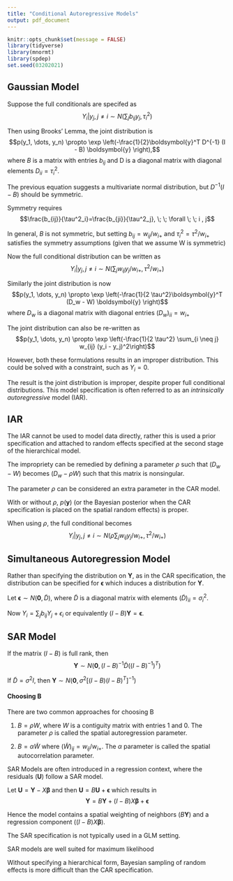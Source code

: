 ```yaml
---
title: "Conditional Autoregressive Models"
output: pdf_document
---
```


```r
knitr::opts_chunk$set(message = FALSE)
library(tidyverse)
library(mnormt)
library(spdep)
set.seed(03202021)
```


## Gaussian Model

Suppose the full conditionals are specifed as
$$Y_i|y_j, j\neq i \sim N \left(\sum_j b_{ij} y_j, \tau_i^2 \right)$$

\vfill

Then using Brooks' Lemma, the joint distribution is
$$p(y_1, \dots, y_n) \propto \exp \left(-\frac{1}{2}\boldsymbol{y}^T D^{-1} (I - B) \boldsymbol{y} \right),$$
where $B$ is a matrix with entries $b_{ij}$ and D is a diagonal matrix with diagonal elements $D_{ii} = \tau_i^2$.

\vfill

The previous equation suggests a multivariate normal distribution, but $D^{-1}(I - B)$ should be symmetric.

\vfill

Symmetry requires $$\frac{b_{ij}}{\tau^2_i}=\frac{b_{ji}}{\tau^2_j}, \; \; \forall \; \; i , j$$

\vfill

In general, $B$ is not symmetric, but setting $b_{ij} = w_{ij}/ w_{i+}$ and $\tau_i^2 = \tau^2 / w_{i+}$ satisfies the symmetry assumptions (given that we assume W is symmetric)

\vfill

\newpage

Now the full conditional distribution can be written as
$$Y_i|y_j, j\neq i \sim N \left(\sum_j w_{ij} y_j / w_{i+}, \tau^2 / w_{i+} \right)$$

\vfill

Similarly the joint distribution is now
$$p(y_1, \dots, y_n) \propto \exp \left(-\frac{1}{2 \tau^2}\boldsymbol{y}^T  (D_w - W) \boldsymbol{y} \right)$$
where $D_w$ is a diagonal matrix with diagonal entries $(D_w)_{ii} = w_{i+}$ 

\vfill

The joint distribution can also be re-written as
$$p(y_1, \dots, y_n) \propto \exp \left(-\frac{1}{2 \tau^2} \sum_{i \neq j} w_{ij} (y_i - y_j)^2\right)$$

\vfill

However, both these formulations results in an improper distribution. This could be solved with a constraint, such as $Y_i = 0$.

\vfill

The result is the joint distribution is improper, despite proper full conditional distributions. This model specification is often referred to as an *intrinsically autoregressive* model (IAR).

\vfill

\newpage

## IAR

The IAR cannot be used to model data directly, rather this is used a prior specification and attached to random effects specified at the second stage of the hierarchical model.

\vfill

The impropriety can be remedied by defining a parameter $\rho$ such that $(D_w - W)$ becomes $(D_w - \rho W)$ such that this matrix is nonsingular.

\vfill

The parameter $\rho$ can be considered an extra parameter in the CAR model.

\vfill

With or without $\rho,$ $p(\boldsymbol{y})$ (or the Bayesian posterior when the CAR specification is placed on the spatial random effects) is proper.

\vfill

When using $\rho$, the full conditional becomes $$Y_i|y_j, j\neq i \sim N \left(\rho \sum_j w_{ij} y_j / w_{i+}, \tau^2 / w_{i+} \right)$$

\vfill

## Simultaneous Autoregression Model

Rather than specifying the distribution on $\boldsymbol{Y}$, as in the CAR specification, the distribution can be specified for $\boldsymbol{\epsilon}$ which induces a distribution for $\boldsymbol{Y}$.

\vfill

Let $\boldsymbol{\epsilon} \sim N(\boldsymbol{0}, \tilde{D})$, where $\tilde{D}$ is a diagonal matrix with elements $(\tilde{D})_{ii} = \sigma^2_i$.

\vfill

Now $Y_i = \sum_j b_{ij} Y_j + \epsilon_i$ or equivalently $(I-B)\boldsymbol{Y} = \boldsymbol{\epsilon}$.

\vfill

\newpage
## SAR Model

If the matrix $(I - B)$ is full rank, then 
$$\boldsymbol{Y} \sim N \left(\boldsymbol{0},(I - B)^{-1} \tilde{D} ((I - B)^{-1})^T \right)$$

\vfill

If $\tilde{D} = \sigma^2 I$, then $\boldsymbol{Y} \sim N \left(\boldsymbol{0},\sigma^2 \left[(I - B)  (I - B)^T \right]^{-1} \right)$

\vfill

#### Choosing B

There are two common approaches for choosing B

\vfill

1. $B = \rho W,$ where $W$ is a contiguity matrix with entries 1 and 0. The parameter $\rho$ is called the spatial autoregression parameter.

\vfill

2. $B = \alpha \tilde{W}$ where $(\tilde{W})_{ij} = w_{ij} / w_{i+}.$ The $\alpha$ parameter is called the spatial autocorrelation parameter.

\vfill

SAR Models are often introduced in a regression context, where the residuals $(\boldsymbol{U})$ follow a SAR model.

\vfill

Let $\boldsymbol{U} = \boldsymbol{Y} - X \boldsymbol{\beta}$ and then $\boldsymbol{U} = B \boldsymbol{U} + \boldsymbol{\epsilon}$ which results in
$$\boldsymbol{Y} = B \boldsymbol{Y} + (I-B) X \boldsymbol{\beta} + \boldsymbol{\epsilon}$$

\vfill

Hence the model contains a spatial weighting of neighbors $(B \boldsymbol{Y})$ and a regression component $((I-B) X \boldsymbol{\beta} )$.

\vfill

The SAR specification is not typically used in a GLM setting.

\vfill

SAR models are well suited for maximum likelihood

\vfill

Without specifying a hierarchical form, Bayesian sampling of random effects is more difficult than the CAR specification.
